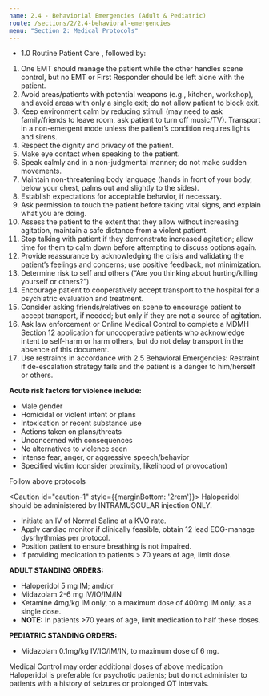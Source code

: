 ```yaml
---
name: 2.4 - Behaviorial Emergencies (Adult & Pediatric)
route: /sections/2/2.4-behavioral-emergencies
menu: "Section 2: Medical Protocols"
---
```



<EMTLevel level="basic">
  <ul>
    <li>
      <MyLink to="/sections/1/1.0-routine-patient-care">
      1.0 Routine Patient Care
      </MyLink>
      , followed by:
    </li>
  </ul>

  <ol style={{ padding: '0 1rem'}}>
    <li>
      One EMT should manage the patient while the other handles scene control, but no
      EMT or First Responder should be left alone with the patient.
    </li>
    <li>
      Avoid areas/patients with potential weapons (e.g., kitchen, workshop), and avoid
      areas with only a single exit; do not allow patient to block exit.
    </li>
    <li>
      Keep environment calm by reducing stimuli (may need to ask family/friends to
       leave room, ask patient to turn off music/TV). Transport in a non-emergent mode
       unless the patient’s condition requires lights and sirens.
    </li>
    <li>
      Respect the dignity and privacy of the patient.
    </li>
    <li>
      Make eye contact when speaking to the patient.
    </li>
    <li>
      Speak calmly and in a non-judgmental manner; do not make sudden movements.
    </li>
    <li>
      Maintain non-threatening body language (hands in front of your body, below your
      chest, palms out and slightly to the sides).
    </li>
    <li>
      Establish expectations for acceptable behavior, if necessary.
    </li>
    <li>
      Ask permission to touch the patient before taking vital signs, and explain what
       you are doing.
    </li>
    <li>
      Assess the patient to the extent that they allow without increasing agitation,
       maintain a safe distance from a violent patient.
    </li>
    <li>
      Stop talking with patient if they demonstrate increased agitation; allow time for
       them to calm down before attempting to discuss options again.
    </li>
    <li>
      Provide reassurance by acknowledging the crisis and validating the patient’s
       feelings and concerns; use positive feedback, not minimization.
    </li>
    <li>
      Determine risk to self and others (“Are you thinking about hurting/killing yourself
       or others?”).
    </li>
    <li>
      Encourage patient to cooperatively accept transport to the hospital for a
       psychiatric evaluation and treatment.
    </li>
    <li>
      Consider asking friends/relatives on scene to encourage patient to accept
       transport, if needed; but only if they are not a source of agitation.
    </li>
    <li>
      Ask law enforcement or Online Medical Control to complete a MDMH Section 12
      application for uncooperative patients who acknowledge intent to self-harm or
      harm others, but do not delay transport in the absence of this document.
    </li>
    <li>
      Use restraints in accordance with 2.5 Behavioral Emergencies: Restraint if
       de-escalation strategy fails and the patient is a danger to him/herself or others.
    </li>
  </ol>

  <strong>Acute risk factors for violence include:</strong>

  <ul style={{ padding: "0.5rem 1rem" }}>
    <li>
      Male gender
    </li>
    <li>
      Homicidal or violent intent or plans
    </li>
    <li>
      Intoxication or recent substance use
    </li>
    <li>
      Actions taken on plans/threats
    </li>
    <li>
      Unconcerned with consequences
    </li>
    <li>
      No alternatives to violence seen
    </li>
    <li>
      Intense fear, anger, or aggressive speech/behavior
    </li>
    <li>
      Specified victim (consider proximity, likelihood of provocation)
    </li>
  </ul>
</EMTLevel>
<EMTLevel level="advanced">
  Follow above protocols
</EMTLevel>

<Caution id="caution-1" style={{marginBottom: '2rem'}}>
  Haloperidol should be administered by INTRAMUSCULAR injection ONLY.
</Caution>
<EMTLevel level="paramedic">
  <ul>
    <li>
      Initiate an IV of Normal Saline at a KVO rate.
    </li>
    <li>
      Apply cardiac monitor if clinically feasible, obtain 12 lead ECG-manage
      dysrhythmias per protocol.
    </li>
    <li>
      Position patient to ensure breathing is not impaired.
    </li>
    <li>
      If providing medication to patients &gt; 70 years of age, limit dose.
    </li>
  </ul>

  <strong>
    ADULT STANDING ORDERS:
  </strong>
  <ul>
    <li>
      Haloperidol 5 mg IM; and/or
    </li>
    <li>
      Midazolam 2-6 mg IV/IO/IM/IN
    </li>
    <li>
      Ketamine 4mg/kg IM only, to a maximum dose of 400mg IM only, as a
      single dose.
    </li>
    <li>
      <strong>NOTE:</strong> In patients >70 years of age, limit medication to half these
      doses.
    </li>
  </ul>

  <strong>
    PEDIATRIC STANDING ORDERS:
  </strong>
  <ul>
    <li>
      Midazolam 0.1mg/kg IV/IO/IM/IN, to maximum dose of 6 mg.
    </li>
  </ul>
  <Note id="note-1">
    Medical Control may order additional doses of above medication
  </Note>
</EMTLevel>

<Caution id="caution-2">
  Haloperidol is preferable for psychotic patients; but do not administer to patients with a
  history of seizures or prolonged QT intervals.
</Caution>
